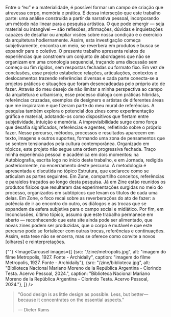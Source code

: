 
<div className="space-y-8">
  <div className="prose prose-lg max-w-none">
    <p className="first-letter:text-4xl first-letter:font-light first-letter:float-left first-letter:mr-2 first-letter:mt-1 first-letter:text-gray-900 mb-6">
Entre o “eu” e a materialidade,  é possível formar um campo de criação que atravessa corpo, memória e prática. É dessa interseção que este trabalho parte: uma análise construída a partir da narrativa pessoal, incorporando um método não linear para a pesquisa artística. O que pode emergir — seja material ou intangível — são reflexões, afirmações, dúvidas e inquietações capazes de desafiar ou ampliar visões sobre nossa condição e o exercício da arquitetura hodiernamente. Assim, esta investigação começa subjetivamente, encontra um meio, se reverbera em produtos e busca se expandir para o coletivo.
O presente trabalho apresenta relatos de experiências que constroem um conjunto de abordagens que não se organizam em uma cronologia sequencial, traçando uma discussão sem começo ou fim rígidos, sem respostas fechadas ou formato fixo. Em vez de conclusões, esse projeto estabelece relações, articulações, contextos e deslocamentos trazendo referências diversas e cada parte conecta-se a projetos práticos e situações que foram desencadeadas pelo próprio ato de fazer.
Através do meu desejo de não limitar a minha perspectiva ao campo da arquitetura e urbanismo, esse processo dialoga com práticas híbridas, referências cruzadas, exemplos de designers e artistas de diferentes áreas que me inspiraram e que fizeram parte do meu mural de referências. A pesquisa também explora o potencial dos zines como experimentação gráfica e material, adotando-os como dispositivos que flertam entre subjetividade, intuição e memória. A imprevisibilidade surge como força que desafia significados, referências e agentes, refletindo sobre o próprio fazer. Nesse percurso, métodos, processos e resultados aparecem em texto, imagens e outros suportes, formando uma zona de pensamentos que se sentem tensionados pela cultura contemporânea.
Organizado em tópicos, este projeto não segue uma ordem progressiva fechada. Traço minha experiência pessoal e acadêmica em dois momentos: na Autobiografia, escrita logo no início deste trabalho, e em Jornada, redigida posteriormente, no encerramento deste percurso. A metodologia é apresentada e discutida no tópico Estrutura, que esclarece como se articulam as partes seguintes. Em Zune, compartilho conceitos, referências e paralelos traçados ao longo desta pesquisa. Já em Zine estão reunidos os produtos físicos que resultaram das experimentações surgidas no meio do processo, organizados em subtópicos que levam os títulos de cada uma delas. Em Zone, o foco recai sobre as reverberações do ato de fazer: a potência de ir ao encontro do outro, os diálogos e as trocas que se expandem da esfera subjetiva para o campo social e midiático.
Por fim, em Inconclusões, último tópico, assumo que este trabalho permanece em aberto — reconhecendo que este site ainda pode ser alimentado, que novas zines podem ser produzidas, que o corpo é mutável e que este percurso pode se fortalecer com outras trocas, referências e continuações. Assim, esta tese não se encerra, mas se oferece como convite a novos [olhares] e reinterpretações.


  {""}
  <ImageCarousel
    images={[
        {src: "/zine/metropolis.jpg", alt: "imagem do filme Metropolis, 1927. Fonte - Archidaily", caption: "imagem do filme Metropolis, 1927. Fonte - Archidaily"},
        {src: "/zine/biblioteca.jpg", alt: "Biblioteca Nacional Mariano Moreno de la República Argentina - Clorindo Testa. Acervo Pessoal, 2024.", caption: "Biblioteca Nacional Mariano Moreno de la República Argentina - Clorindo Testa. Acervo Pessoal, 2024."},
    ]}
  />

> "Good design is as little design as possible. Less, but
> better—because it concentrates on the essential aspects."
>
> — Dieter Rams

</div>
